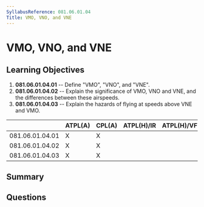 ```yaml
---
SyllabusReference: 081.06.01.04
Title: VMO, VNO, and VNE
---
```


# VMO, VNO, and VNE

## Learning Objectives

1. **081.06.01.04.01** -- Define "VMO", "VNO", and "VNE".
2. **081.06.01.04.02** -- Explain the significance of VMO, VNO and VNE, and the
   differences between these airspeeds.
3. **081.06.01.04.03** -- Explain the hazards of flying at speeds above VNE and
   VMO.

|                 | ATPL(A) | CPL(A) | ATPL(H)/IR | ATPL(H)/VFR | CPL(H) | IR  | CBIR(A) |
| --------------- | ------- | ------ | ---------- | ----------- | ------ | --- | ------- |
| 081.06.01.04.01 | X       | X      |            |             |        |     |         |
| 081.06.01.04.02 | X       | X      |            |             |        |     |         |
| 081.06.01.04.03 | X       | X      |            |             |        |     |         |

## Summary

## Questions

